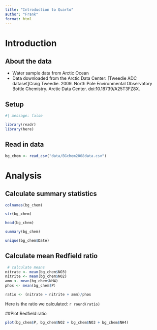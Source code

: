 ```yaml
---
title: "Introduction to Quarto"
author: "Frank"
format: html
---
```


# Introduction

## About the data

- Water sample data from Arctic Ocean
- Data downloaded from the Arctic Data Center: [Tweedie ADC dataset]Craig Tweedie. 2009. North Pole Environmental Observatory Bottle Chemistry. Arctic Data Center. doi:10.18739/A25T3FZ8X.

## Setup

```r
#| message: false

library(readr)
library(here)
```

## Read in data
```r
bg_chem <- read_csv("data/BGchem2008data.csv")
```


# Analysis


## Calculate summary statistics
```r
colnames(bg_chem)

str(bg_chem)

head(bg_chem)

summary(bg_chem)

unique(bg_chem$Date)

```

## Calculate mean Redfield ratio
```r
 # calculate means
nitrate <- mean(bg_chem$NO3)
nitrite <- mean(bg_chem$NO2)
amm <- mean(bg_chem$NH4)
phos <- mean(bg_chem$P)
```

```r
ratio <- (nitrate + nitrite + amm)/phos
```

Here is the ratio we calculated: `r round(ratio)`

##Plot Redfield ratio
```r
plot(bg_chem$P, bg_chem$NO2 + bg_chem$NO3 + bg_chem$NH4)

```


